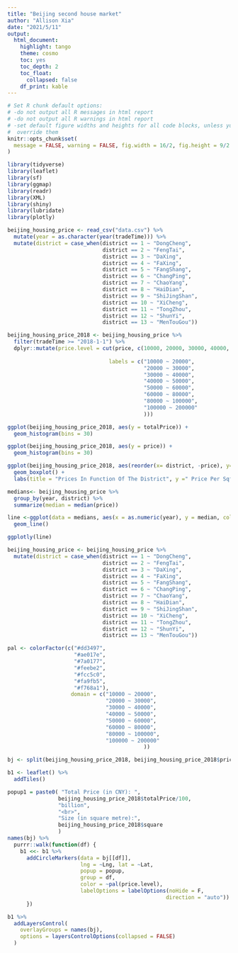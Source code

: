 ```yaml
---
title: "Beijing second house market"
author: "Allison Xia"
date: "2021/5/11"
output:
  html_document:
    highlight: tango
    theme: cosmo
    toc: yes
    toc_depth: 2
    toc_float:
      collapsed: false 
    df_print: kable
---
```



```r
# Set R chunk default options:
# -do not output all R messages in html report
# -do not output all R warnings in html report
# -set default figure widths and heights for all code blocks, unless you 
#  override them
knitr::opts_chunk$set(
  message = FALSE, warning = FALSE, fig.width = 16/2, fig.height = 9/2
)
```

```r
library(tidyverse)
library(leaflet)
library(sf)
library(ggmap)
library(readr)
library(XML)
library(shiny)
library(lubridate)
library(plotly)
```


```r
beijing_housing_price <- read_csv("data.csv") %>% 
  mutate(year = as.character(year(tradeTime))) %>% 
  mutate(district = case_when(district == 1 ~ "DongCheng",
                              district == 2 ~ "FengTai",
                              district == 3 ~ "DaXing",
                              district == 4 ~ "FaXing",
                              district == 5 ~ "FangShang",
                              district == 6 ~ "ChangPing",
                              district == 7 ~ "ChaoYang",
                              district == 8 ~ "HaiDian",
                              district == 9 ~ "ShiJingShan",
                              district == 10 ~ "XiCheng",
                              district == 11 ~ "TongZhou",
                              district == 12 ~ "ShunYi",
                              district == 13 ~ "MenTouGou"))
```


```r
beijing_housing_price_2018 <- beijing_housing_price %>% 
  filter(tradeTime >= "2018-1-1") %>% 
  dplyr::mutate(price.level = cut(price, c(10000, 20000, 30000, 40000, 50000, 60000, 80000, 100000, 200000),
                                
                                labels = c("10000 ~ 20000",
                                           "20000 ~ 30000",
                                           "30000 ~ 40000",
                                           "40000 ~ 50000",
                                           "50000 ~ 60000",
                                           "60000 ~ 80000",
                                           "80000 ~ 100000",
                                           "100000 ~ 200000"
                                           )))
```

```r
ggplot(beijing_housing_price_2018, aes(y = totalPrice)) +
  geom_histogram(bins = 30)
```

```r
ggplot(beijing_housing_price_2018, aes(y = price)) +
  geom_histogram(bins = 30)
```

```r
ggplot(beijing_housing_price_2018, aes(reorder(x= district, -price), y=price, color = district))+
  geom_boxplot() + 
  labs(title = "Prices In Function Of The District", y =" Price Per Sqft")+coord_flip() 
```
```r
medians<- beijing_housing_price %>% 
  group_by(year, district) %>% 
  summarize(median = median(price)) 
```

```r
line <-ggplot(data = medians, aes(x = as.numeric(year), y = median, color = district))+
  geom_line()
```

```r
ggplotly(line)
```
```r
beijing_housing_price <- beijing_housing_price %>% 
  mutate(district = case_when(district == 1 ~ "DongCheng",
                              district == 2 ~ "FengTai",
                              district == 3 ~ "DaXing",
                              district == 4 ~ "FaXing",
                              district == 5 ~ "FangShang",
                              district == 6 ~ "ChangPing",
                              district == 7 ~ "ChaoYang",
                              district == 8 ~ "HaiDian",
                              district == 9 ~ "ShiJingShan",
                              district == 10 ~ "XiCheng",
                              district == 11 ~ "TongZhou",
                              district == 12 ~ "ShunYi",
                              district == 13 ~ "MenTouGou"))
```

```r
pal <- colorFactor(c("#dd3497",
                     "#ae017e",
                     "#7a0177",
                     "#feebe2",
                     "#fcc5c0",
                     "#fa9fb5",
                     "#f768a1"),
                    domain = c("10000 ~ 20000",
                               "20000 ~ 30000",
                               "30000 ~ 40000",
                               "40000 ~ 50000",
                               "50000 ~ 60000",
                               "60000 ~ 80000",
                               "80000 ~ 100000",
                               "100000 ~ 200000"
                                           ))
```


```r
bj <- split(beijing_housing_price_2018, beijing_housing_price_2018$price.level)

b1 <- leaflet() %>%
  addTiles()

popup1 = paste0( "Total Price (in CNY): ",
                beijing_housing_price_2018$totalPrice/100,
                "billion",
                "<br>",
                "Size (in square metre):",
                beijing_housing_price_2018$square
                )
names(bj) %>%
  purrr::walk(function(df) {
    b1 <<- b1 %>%
      addCircleMarkers(data = bj[[df]],
                       lng = ~Lng, lat = ~Lat,
                       popup = popup,
                       group = df,
                       color = ~pal(price.level),
                       labelOptions = labelOptions(noHide = F,
                                                  direction = "auto"))
      })

b1 %>%
  addLayersControl(
    overlayGroups = names(bj),
    options = layersControlOptions(collapsed = FALSE)
  )
```


